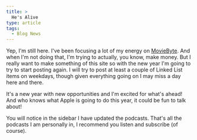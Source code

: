 ```yaml
---
title: >
  He's Alive
type: article
tags:
  - Blog News
---
```


Yep, I'm still here. I've been focusing a lot of my energy on [MovieByte](http://moviebyte.com). And when I'm not doing that, I'm trying to actually, you know, make money. But I really want to make something of this site so with the new year I'm going to try to start posting again. I will try to post at least a couple of Linked List items on weekdays, though given everything going on I may miss a day here and there.

It's a new year with new opportunities and I'm excited for what's ahead! And who knows what Apple is going to do this year, it could be fun to talk about!

You will notice in the sidebar I have updated the podcasts. That's all the podcasts I am personally in, I recommend you listen and subscribe (of course).
